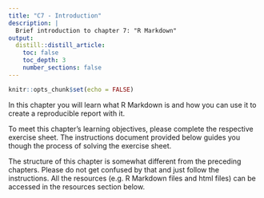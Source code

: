 ```yaml
---
title: "C7 - Introduction"
description: |
  Brief introduction to chapter 7: "R Markdown" 
output:
  distill::distill_article:
    toc: false
    toc_depth: 3
    number_sections: false
---
```


```r
knitr::opts_chunk$set(echo = FALSE)
```

In this chapter you will learn what R Markdown is and how you can use it to create a reproducible report with it.

To meet this chapter's learning objectives, please complete the respective exercise sheet. The instructions document provided below guides you though the process of solving the exercise sheet. 

The structure of this chapter is somewhat different from the preceding chapters. Please do not get confused by that and just follow the instructions. All the resources (e.g. R Markdown files and html files) can be accessed in the resources section below. 

